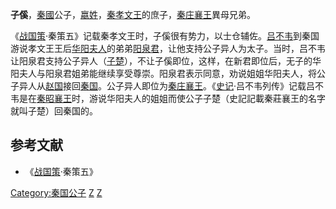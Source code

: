 '''子傒'''，[[秦国|秦國]]公子，[[嬴姓|嬴姓]]，[[秦孝文王|秦孝文王]]的庶子，[[秦庄襄王|秦庄襄王]]異母兄弟。

《[[战国策|战国策]]·秦策五》记载秦孝文王时，子傒很有势力，以士仓辅佐。[[吕不韦|吕不韦]]到秦国游说孝文王王后[[华阳夫人|华阳夫人]]的弟弟[[阳泉君|阳泉君]]，让他支持公子异人为太子。当时，吕不韦让阳泉君支持公子异人（[[子楚|子楚]]），不让子傒即位，这样，在新君即位后，无子的华阳夫人与阳泉君姐弟能继续享受尊崇。阳泉君表示同意，劝说姐姐华阳夫人，将公子异人从[[赵国|赵国]]接回[[秦国|秦国]]。公子异人即位为[[秦庄襄王|秦庄襄王]]。《[[史记|史记]]·吕不韦列传》记载吕不韦是在[[秦昭襄王|秦昭襄王]]时，游说华阳夫人的姐姐而使公子子楚（史記記載秦莊襄王的名字就叫子楚）回秦国的。

==参考文献==
*《[[战国策|战国策]]·秦策五》

[[Category:秦国公子|Category:秦国公子]]
[[Category:嬴姓|Z]]
[[Category:秦国政治人物|Z]]